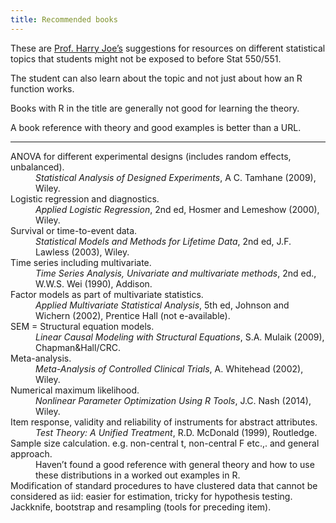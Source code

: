 ```yaml
---
title: Recommended books
---
```


:::{.callout-note}
These are [Prof. Harry Joe's](https://www.stat.ubc.ca/users/harry-joe) suggestions for resources on different statistical topics that students might not be exposed to before Stat 550/551.
:::


The student can also learn about the topic and not just about how an R function works. 

Books with R in the title are generally not good for learning the theory. 

A book reference with theory and good examples is better than a URL.


<hr>

ANOVA for different experimental designs (includes random effects, unbalanced). 
: _Statistical Analysis of Designed Experiments_, A C. Tamhane (2009), Wiley.

Logistic regression and diagnostics. 
: _Applied Logistic Regression_, 2nd ed, Hosmer and Lemeshow (2000), Wiley.

Survival or time-to-event data. 
: _Statistical Models and Methods for Lifetime Data_, 2nd ed, J.F. Lawless (2003), Wiley.

Time series including multivariate. 
: _Time Series Analysis, Univariate and multivariate methods_, 2nd ed., W.W.S. Wei (1990), Addison.

Factor models as part of multivariate statistics. 
: _Applied Multivariate Statistical Analysis_, 5th ed, Johnson and Wichern (2002), Prentice Hall (not e-available).

SEM = Structural equation models. 
: _Linear Causal Modeling with Structural Equations_, S.A. Mulaik (2009), Chapman&Hall/CRC.

Meta-analysis. 
: _Meta-Analysis of Controlled Clinical Trials_, A. Whitehead (2002), Wiley.

Numerical maximum likelihood. 
: _Nonlinear Parameter Optimization Using R Tools_, J.C. Nash (2014), Wiley.

Item response, validity and reliability of instruments for abstract attributes. 
: _Test Theory: A Unified Treatment_, R.D. McDonald (1999), Routledge.

Sample size calculation. e.g. non-central t, non-central F etc.,. and general approach. 
: Haven't found a good reference with general theory and how to use these distributions in a worked out examples in R. 

Modification of standard procedures to have clustered data that cannot be considered as iid: easier for estimation, tricky for hypothesis testing.
: 

Jackknife, bootstrap and resampling (tools for preceding item).
: 